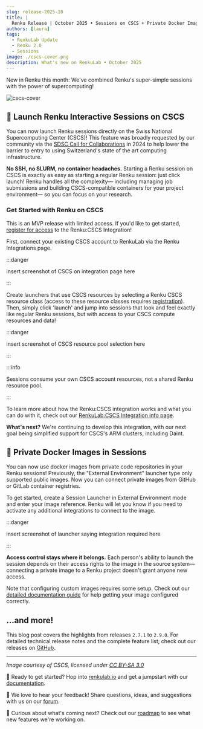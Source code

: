 ```yaml
---
slug: release-2025-10
title: |
  Renku Release | October 2025 • Sessions on CSCS + Private Docker Images
authors: [laura]
tags:
  - RenkuLab Update
  - Renku 2.0
  - Sessions
image: ./cscs-cover.png
description: What's new on RenkuLab • October 2025
---
```


New in Renku this month: We've combined Renku's super-simple sessions with the power of
supercomputing!

![cscs-cover](cscs-cover.png)

<!-- truncate -->

## 🚀 Launch Renku Interactive Sessions on CSCS

You can now launch Renku sessions directly on the Swiss National Supercomputing Center (CSCS)! This
feature was broadly requested by our community via the [SDSC Call for
Collaborations](https://www.datascience.ch/call-for-projects) in 2024 to help lower the barrier to
entry to using Switzerland's state of the art computing infrastructure.

**No SSH, no SLURM, no container headaches.** Starting a Renku session on CSCS is exactly as easy as
starting a regular Renku session: just click launch! Renku handles all the complexity— including
managing job submissions and building CSCS-compatible containers for your project environment— so
you can focus on your research.

### Get Started with Renku on CSCS

This is an MVP release with limited access. If you'd like to get started, [register for
access](https://www.notion.so/2810df2efafc803a8175ccd2d472b23d?pvs=21) to the Renku:CSCS
Integration!

First, connect your existing CSCS account to RenkuLab via the Renku Integrations page.

:::danger

insert screenshot of CSCS on integration page here

:::

Create launchers that use CSCS resources by selecting a Renku CSCS resource class (access to these
resource classes requires
[registration](https://www.notion.so/2810df2efafc803a8175ccd2d472b23d?pvs=21)). Then, simply click
'launch' and jump into sessions that look and feel exactly like regular Renku sessions, but with
access to your CSCS compute resources and data!

:::danger

insert screenshot of CSCS resource pool selection here

:::

:::info

Sessions consume your own CSCS account resources, not a shared Renku resource pool.

:::

To learn more about how the Renku:CSCS integration works and what you can do with it, check out
our [RenkuLab:CSCS Integration info
page](https://www.notion.so/RenkuLab-CSCS-integration-28f0df2efafc80979af6d74ff8238fcc?pvs=21).

**What's next?** We're continuing to develop this integration, with our next goal being simplified
support for CSCS's ARM clusters, including Daint.

## 🔐 Private Docker Images in Sessions

You can now use docker images from private code repositories in your Renku sessions! Previously, the
"External Environment" launcher type only supported public images. Now you can connect private
images from GitHub or GitLab container registries.

To get started, create a Session Launcher in External Environment mode and enter your image
reference. Renku will let you know if you need to activate any additional integrations to connect to
the image.

:::danger

insert screenshot of launcher saying integration required here

:::

**Access control stays where it belongs.** Each person's ability to launch the session depends on
their access rights to the image in the source system— connecting a private image to a Renku project
doesn't grant anyone new access.

Note that configuring custom images requires some setup. Check out our [detailed documentation
guide](https://renku.notion.site/Renku-How-To-Guides-900f417fc205439789a9fbdc5cadcec8?p=11f0df2efafc80af848ffcaf9ccff31c&pm=s) for
help getting your image configured correctly.

## …and more!

This blog post covers the highlights from releases `2.7.1` to `2.9.0`. For detailed technical
release notes and the complete feature list, check out our releases
on [GitHub](https://github.com/SwissDataScienceCenter/renku/releases).

---

_Image courtesy of CSCS, licensed under [CC BY-SA 3.0](https://creativecommons.org/licenses/by-sa/3.0/deed.en)_

🐸 Ready to get started? Hop into [renkulab.io](https://renkulab.io) and get a jumpstart with our
[documentation](https://renku.notion.site/Documentation-db396cfc9a664cd2b161e4c6068a5ec9).

💬 We love to hear your feedback! Share questions, ideas, and suggestions with us on our
[forum](https://renku.discourse.group/).

🚀 Curious about what's coming next? Check out our
[roadmap](https://renku.notion.site/Roadmap-b1342b798b0141399dc39cb12afc60c9) to see what new
features we're working on.
